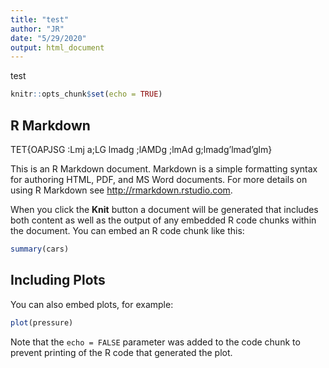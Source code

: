 ```yaml
---
title: "test"
author: "JR"
date: "5/29/2020"
output: html_document
---
```

test
```r
knitr::opts_chunk$set(echo = TRUE)
```

## R Markdown

TET{OAPJSG
:Lmj
a;LG
lmadg
;lAMDg
;lmAd
g;lmadg'lmad'glm}

This is an R Markdown document. Markdown is a simple formatting syntax for authoring HTML, PDF, and MS Word documents. For more details on using R Markdown see <http://rmarkdown.rstudio.com>.

When you click the **Knit** button a document will be generated that includes both content as well as the output of any embedded R code chunks within the document. You can embed an R code chunk like this:

```r
summary(cars)
```

## Including Plots

You can also embed plots, for example:

```r
plot(pressure)
```

Note that the `echo = FALSE` parameter was added to the code chunk to prevent printing of the R code that generated the plot.
